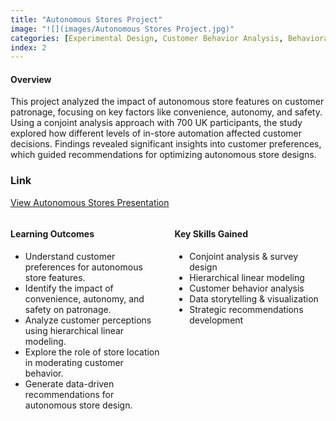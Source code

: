 ```yaml
---
title: "Autonomous Stores Project"
image: "![](images/Autonomous Stores Project.jpg)"
categories: [Experimental Design, Customer Behavior Analysis, Behavioral Analysis, Advanced Statistical Methods, Customer Segmentation, Practical Recommendations, Segmentation & Comparative Analysis]
index: 2
---
```


#### **Overview**

This project analyzed the impact of autonomous store features on customer patronage, focusing on key factors like convenience, autonomy, and safety. Using a conjoint analysis approach with 700 UK participants, the study explored how different levels of in-store automation affected customer decisions. Findings revealed significant insights into customer preferences, which guided recommendations for optimizing autonomous store designs.

### Link 
[View Autonomous Stores Presentation](https://raw.githubusercontent.com/jonnydlt/6400/main/images/6300%20%20Autonomous%20stores%20presentation.pptx.pdf)

::::: columns
::: {.column width="50%"}
#### **Learning Outcomes**

-   Understand customer preferences for autonomous store features.
-   Identify the impact of convenience, autonomy, and safety on patronage.
-   Analyze customer perceptions using hierarchical linear modeling.
-   Explore the role of store location in moderating customer behavior.
-   Generate data-driven recommendations for autonomous store design.
:::

::: {.column width="50%"}
#### **Key Skills Gained**

-   Conjoint analysis & survey design
-   Hierarchical linear modeling
-   Customer behavior analysis
-   Data storytelling & visualization
-   Strategic recommendations development
:::
:::::
